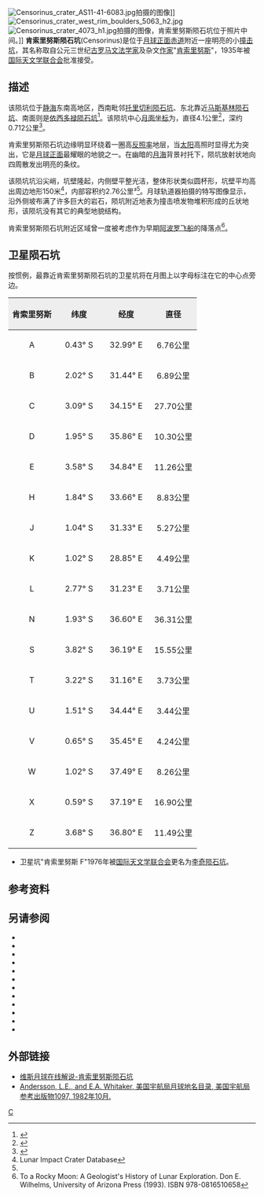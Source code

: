 {{lunar crater data|
 image=AS10-30-4372.jpg|260px|
 caption=[[阿波罗10号|阿波罗10号]]拍摄的斜视图，显示了明亮的[[射纹系统|射纹系统]]。|
 latitude=0.42|
 N_or_S=S|
 longitude=32.69|
 E_or_W=E|
 diameter=4.1公里|
 depth=0.712公里|
 colong=328|
 eponym=[[肯索里努斯|肯索里努斯]]}}
[[File:Censorinus_crater_AS11-41-6083.jpg|thumb]]拍摄的图像]]
[[File:Censorinus_crater_west_rim_boulders_5063_h2.jpg|thumb]]
[[File:Censorinus_crater_4073_h1.jpg|thumb]]拍摄的图像，肯索里努斯陨石坑位于照片中间。]]
'''肯索里努斯陨石坑'''(Censorinus)是位于[[月球正面|月球正面]][[赤道|赤道]]附近一座明亮的小[[撞击坑|撞击坑]]，其名称取自公元三世纪[[古罗马|古罗马]][[语言学|文法学家]]及杂文[[作家|作家]]"[[肯索里努斯|肯索里努斯]]"，1935年被[[国际天文学联合会|国际天文学联合会]]批准接受。

==描述==
该陨坑位于[[静海|静海]]东南高地区，西南毗邻[[托里切利陨石坑|托里切利陨石坑]]、东北靠近[[马斯基林陨石坑|马斯基林陨石坑]]、南面则是[[依西多禄陨石坑|依西多禄陨石坑]]<ref>{{Cite web |url=http://planetarynames.wr.usgs.gov/images/Lunar/lac_113_lo.pdf |title=Crater Clairaut on LAC-113 map. |access-date=2016-09-13 |archive-date=2020-05-31 |archive-url=https://web.archive.org/web/20200531103139/https://planetarynames.wr.usgs.gov/images/Lunar/lac_113_lo.pdf |dead-url=no }}</ref>。该陨坑中心[[月面坐标|月面坐标]]为{{Coord|0.42|S|32.69|E|globe:Moon|nogoogle=1|noosm=1}}，直径4.1公里<ref name="IAU">{{Cite web |url=http://planetarynames.wr.usgs.gov/Feature/1226 |title=Directory of the International Astronomical Union |access-date=2016-09-13 |archive-date=2021-06-03 |archive-url=https://web.archive.org/web/20210603032511/https://planetarynames.wr.usgs.gov/Feature/1226 |dead-url=no }}</ref>，深约0.712公里<ref>{{Cite web |url=http://fisherka.csolutionshosting.net/astronote/plan/craterdepth/html/CraterDepthFeatureNameWestfall.html |title=John E. Westfall's Atlas of the Lunar Terminator, Cambridge Univ. Press (2000) |accessdate=2016-09-13 |archive-date=2014-12-18 |archive-url=https://archive.today/20141218234310/http://fisherka.csolutionshosting.net/astronote/plan/craterdepth/html/CraterDepthFeatureNameWestfall.html |dead-url=no }}</ref>。

肯索里努斯陨石坑边缘明显环绕着一圈高[[反照率|反照率]]地层，当[[太阳|太阳]]高照时显得尤为突出，它是[[月球正面|月球正面]]最耀眼的地貌之一。在幽暗的[[月海|月海]]背景衬托下，陨坑放射状地向四周散发出明亮的条纹。

该陨坑坑沿尖峭，坑壁隆起，内侧壁平整光洁，整体形状类似圆杯形，坑壁平均高出周边地形150米<ref name=LICD>Lunar Impact Crater Database</ref>，内部容积约2.76公里³<ref name="LICD"/>。月球轨道器拍摄的特写图像显示，沿外侧坡布满了许多巨大的岩石，陨坑附近地表为撞击喷发物堆积形成的丘状地形，该陨坑没有其它的典型地貌结构。

肯索里努斯陨石坑附近区域曾一度被考虑作为早期[[阿波罗计划|阿波罗飞船]]的降落点<ref>To a Rocky Moon: A Geologist's History of Lunar Exploration.  Don E. Wilhelms, University of Arizona Press (1993). ISBN 978-0816510658</ref>。

==卫星陨石坑==
按惯例，最靠近肯索里努斯陨石坑的卫星坑将在月图上以字母标注在它的中心点旁边。

{| class="wikitable"
!width="25%" style="background:#eeeeee;" |肯索里努斯
!width="25%" style="background:#eeeeee;" |纬度
!width="25%" style="background:#eeeeee;" |经度 
!width="25%" style="background:#eeeeee;" |直径
|-
|align="center"|A
|align="center"|0.43° S
|align="center"|32.99° E
|align="center"|6.76公里
|-
|align="center"|B
|align="center"|2.02° S
|align="center"|31.44° E
|align="center"|6.89公里
|-
|align="center"|C
|align="center"|3.09° S
|align="center"|34.15° E
|align="center"|27.70公里
|-
|align="center"|D
|align="center"|1.95° S
|align="center"|35.86° E
|align="center"|10.30公里
|-
|align="center"|E
|align="center"|3.58° S
|align="center"|34.84° E
|align="center"|11.26公里
|-
|align="center"|H
|align="center"|1.84° S
|align="center"|33.66° E
|align="center"|8.83公里
|-
|align="center"|J
|align="center"|1.04° S
|align="center"|31.33° E
|align="center"|5.27公里
|-
|align="center"|K
|align="center"|1.02° S
|align="center"|28.85° E
|align="center"|4.49公里
|-
|align="center"|L
|align="center"|2.77° S
|align="center"|31.23° E
|align="center"|3.71公里
|-
|align="center"|N
|align="center"|1.93° S
|align="center"|36.60° E
|align="center"|36.31公里
|-
|align="center"|S
|align="center"|3.82° S
|align="center"|36.19° E
|align="center"|15.55公里
|-
|align="center"|T
|align="center"|3.22° S
|align="center"|31.16° E
|align="center"|3.73公里
|-
|align="center"|U
|align="center"|1.51° S
|align="center"|34.44° E
|align="center"|3.44公里
|-
|align="center"|V
|align="center"|0.65° S
|align="center"|35.45° E
|align="center"|4.24公里
|-
|align="center"|W
|align="center"|1.02° S
|align="center"|37.49° E
|align="center"|8.26公里
|-
|align="center"|X
|align="center"|0.59° S
|align="center"|37.19° E
|align="center"|16.90公里
|-
|align="center"|Z
|align="center"|3.68° S
|align="center"|36.80° E
|align="center"|11.49公里
|}
* 卫星坑"肯索里努斯 F"1976年被[[国际天文学联合会|国际天文学联合会]]更名为[[李奇陨石坑|李奇陨石坑]]。

==参考资料==
{{Reflist}}

==另请参阅==
{{refbegin}}
* {{cite book
  | last1 = Andersson
  | first1 = L. E.
  | last2 = Whitaker
  | first2 = E. A.
  | authorlink2 = Ewen Whitaker
  | date = 1982
  | title = [[NASA|NASA]] Catalogue of Lunar Nomenclature
  | publisher = NASA RP-1097
  | ref = harv
  }}
* {{cite web
  | last = Blue
  | first = Jennifer
  | date = July 25, 2007
  | title = Gazetteer of Planetary Nomenclature
  | publisher = [[United_States_Geological_Survey|USGS]]
  | url = http://planetarynames.wr.usgs.gov/
  | accessdate = 2007-08-05
  | ref = harv
  | archive-date = 2018-12-25
  | archive-url = https://web.archive.org/web/20181225170157/https://planetarynames.wr.usgs.gov/
  | dead-url = no
  }}
* {{cite book
  | last1 = Bussey
  | first1 = B.
  | authorlink1 = Ben Bussey
  | last2 = Spudis
  | first2 = P.
  | authorlink2 = Paul Spudis
  | date = 2004
  | title = The Clementine Atlas of the Moon
  | publisher = Cambridge University Press
  | location = New York
  | isbn = 978-0-521-81528-4
  | ref = harv
  }}
* {{cite book
  | last1 = Cocks
  | first1 = Elijah E.
  | last2 = Cocks
  | first2 = Josiah C.
  | date = 1995
  | title = Who's Who on the Moon: A Biographical Dictionary of Lunar Nomenclature
  | url = https://archive.org/details/isbn_9780936389271
  | publisher = Tudor Publishers
  | isbn = 978-0-936389-27-1
  | ref = harv
  }}
* {{cite web
  | last = McDowell
  | first = Jonathan
  | date = July 15, 2007
  | url = http://host.planet4589.org/astro/lunar/
  | title = Lunar Nomenclature
  | publisher = Jonathan's Space Report
  | accessdate = 2007-10-24
  | ref = harv
  | archive-date = 2018-12-25
  | archive-url = https://web.archive.org/web/20181225170156/http://host.planet4589.org/astro/lunar/
  | dead-url = no
  }}
* {{cite journal| last1 = Menzel| first1 = D. H.| last2 = Minnaert| first2 = M.| last3 = Levin| first3 = B.| last4 = Dollfus| first4 = A.| last5 = Bell| first5 = B.| title = Report on Lunar Nomenclature by the Working Group of Commission 17 of the IAU| doi = 10.1007/BF00171763| journal = Space Science Reviews| volume = 12| issue = 2| pages = 136–186| year = 1971| pmid = | pmc =| bibcode = 1971SSRv...12..136M| ref = harv}}
* {{cite book
  | first = Patrick
  | last = Moore
  | authorlink = Patrick Moore
  | date = 2001
  | title = On the Moon
  | url = https://archive.org/details/patrickmooreonmo00patr
  | publisher = Sterling Publishing Co
  | isbn = 978-0-304-35469-6
  | ref = harv
  }}
* {{cite book
  | first = Fred W.
  | last = Price
  | date = 1988
  | title = The Moon Observer's Handbook
  | publisher = Cambridge University Press
  | isbn = 978-0-521-33500-3
  | ref = harv
  }}
* {{cite book
  | last = Rükl
  | first = Antonín
  | authorlink = Antonín Rükl
  | date = 1990
  | title = Atlas of the Moon
  | publisher = Kalmbach Books
  | isbn = 978-0-913135-17-4
  | ref = harv
  }}
* {{cite book
  | last = Webb
  | first = Rev. T. W.
  | authorlink = Thomas William Webb
  | date = 1962
  | title = Celestial Objects for Common Telescopes
  | url = https://archive.org/details/celestialobjects00webb
  | edition = 6th revised
  | publisher = Dover
  | isbn = 978-0-486-20917-3
  | ref = harv
  }}
* {{cite book
  | first = Ewen A.
  | last = Whitaker
  | authorlink = Ewen Whitaker
  | date = 1999
  | title = Mapping and Naming the Moon
  | publisher = Cambridge University Press
  | isbn = 978-0-521-62248-6
  | ref = harv
  }}
* {{cite book
  | first = Peter T.
  | last = Wlasuk
  | date = 2000
  | title = Observing the Moon
  | publisher = Springer
  | isbn = 978-1-85233-193-1
  | ref = harv
 }}
{{refend}}

==外部链接==
* [http://the-moon.wikispaces.com/Censorinus 维斯月球在线解说-肯索里努斯陨石坑] {{Wayback|url=http://the-moon.wikispaces.com/Censorinus |date=20130106033833 }}
* [http://planet4589.org/astro/lunar/RP-1097.pdf Andersson, L.E., and E.A. Whitaker, 美国宇航局月球地名目录, 美国宇航局参考出版物1097, 1982年10月.] {{Wayback|url=http://planet4589.org/astro/lunar/RP-1097.pdf |date=20141006125838 }}

[[Category:月球环形山|C]]
{{月球環形山 (C-F)}}